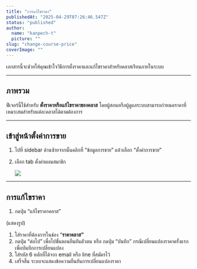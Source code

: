 ```yaml
---
title: "การแก้ไขราคา"
publishedAt: "2025-04-29T07:26:46.547Z"
status: "published"
author:
  name: "kanpech-t"
  picture: ""
slug: "change-course-price"
coverImage: ""
---
```


เอกสารนี้จะช่วยให้คุณเข้าใจวิธีการตั้งราคาและแก้ไขราคาสำหรับคลาสเรียนภายในระบบ

---

## ภาพรวม

ฟีเจอร์นี้ใช้สำหรับ **ตั้งราคาหรือแก้ไขราคาของคลาส** โดยผู้สอนหรือผู้ดูแลระบบสามารถกำหนดราคาที่เหมาะสมสำหรับแต่ละคลาสได้ตามต้องการ

---

## **เข้าสู่หน้าตั้งค่าการขาย**

1. ไปที่ sidebar ด้านซ้ายจากนั้นคลิกที่ “ข้อมูลการขาย” แล้วเลือก “ตั้งค่าการขาย”

2. เลือก tab ตั้งค่าแผนสมาชิก

   ![](https://document-assets.st-th-1.byteark.com/change-course-price%2Fchange-price-page.png)

---

## การแก้ไขราคา

1. กดปุ่ม “แก้ไขราคาคลาส”

(แสดงรูป)

1. ใส่ราคาที่ต้องการในช่อง “**ราคาคลาส”**
2. กดปุ่ม “ต่อไป” เพื่อไปขั้นตอนยืนยันตัวตน หรือ กดปุ่ม “บันทึก” กรณีเปลี่ยนแปลงราคาครั้งแรกเพื่อบันทึกการเปลี่ยนแปลง
3. ใส่รหัส 6 หลักที่ได้จาก email หรือ line ที่สมัครไว้
4. เสร็จสิ้น ระบบจะแสดงข้อความยืนยันการเปลี่ยนแปลงราคา